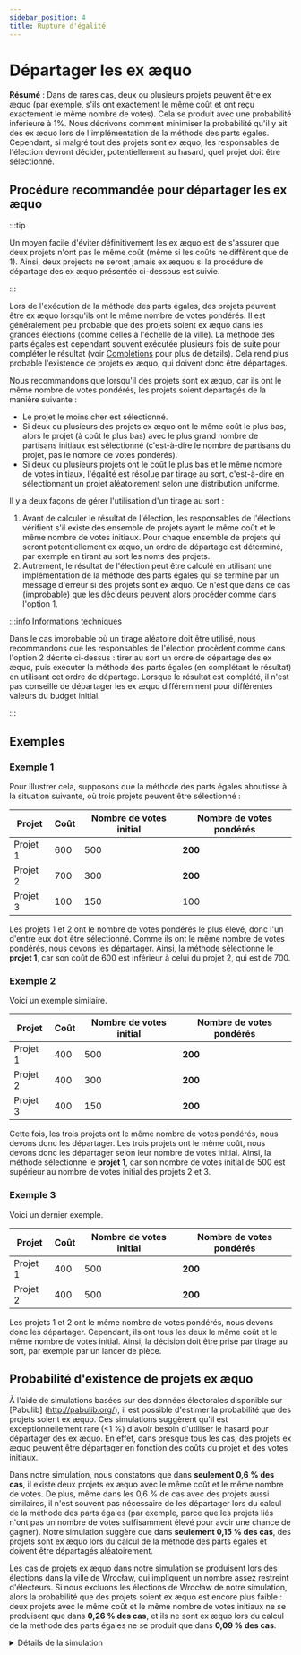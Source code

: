 ```yaml
---
sidebar_position: 4
title: Rupture d'égalité
---
```



# Départager les ex æquo

<div class="summary">
<b>Résumé</b> :
Dans de rares cas, deux ou plusieurs projets peuvent être ex æquo  (par exemple, s'ils ont exactement le même coût et
ont reçu exactement le même nombre de votes).
Cela se produit avec une probabilité inférieure à 1%.
Nous décrivons comment minimiser la probabilité qu'il y ait des ex æquo lors de l'implémentation de la méthode des parts égales.
Cependant, si malgré tout des projets sont ex æquo, les responsables de l'élection devront décider, potentiellement au
hasard, quel projet doit être sélectionné.
</div>

## Procédure recommandée pour départager les ex æquo

:::tip

Un moyen facile d'éviter définitivement les ex æquo est de s'assurer que deux projets n'ont pas le même coût (même si
les coûts ne diffèrent que de <Currency>1</Currency>).
Ainsi, deux projects ne seront jamais ex æquou si la procédure de départage des ex æquo présentée ci-dessous est suivie.

:::

Lors de l'exécution de la méthode des parts égales, des projets peuvent être ex æquo lorsqu'ils ont le même nombre de
votes pondérés.
Il est généralement peu probable que des projets soient ex æquo dans les grandes élections (comme celles à l'échelle de
la ville).
La méthode des parts égales est cependant souvent exécutée plusieurs fois de suite pour compléter le
résultat (voir [Complétions](completion) pour plus de détails).
Cela rend plus probable l'existence de projets ex æquo, qui doivent donc être départagés.

Nous recommandons que lorsqu'il des projets sont ex æquo, car ils ont le même nombre de votes pondérés,
les projets soient départagés de la manière suivante :
* Le projet le moins cher est sélectionné.
* Si deux ou plusieurs des projets ex æquo ont le même coût le plus bas, alors le projet (à coût le plus bas) avec le plus grand nombre de partisans initiaux est sélectionné (c'est-à-dire le nombre de partisans du projet, pas le nombre de votes pondérés).
* Si deux ou plusieurs projets ont le coût le plus bas et le même nombre de votes initiaux, l'égalité est résolue par tirage au sort, c'est-à-dire en sélectionnant un projet aléatoirement selon une distribution uniforme.

Il y a deux façons de gérer l'utilisation d'un tirage au sort :
1. Avant de calculer le résultat de l'élection, les responsables de l'élections vérifient s'il existe des ensemble de projets ayant le même coût et le même nombre de votes initiaux. Pour chaque ensemble de projets qui seront potentiellement ex æquo, un ordre de départage est déterminé, par exemple en tirant au sort les noms des projets.
2. Autrement, le résultat de l'élection peut être calculé en utilisant une implémentation de la méthode des parts égales qui se termine par un message d'erreur si des projets sont ex æquo. Ce n'est que dans ce cas (improbable) que les décideurs peuvent alors procéder comme dans l'option 1.

:::info Informations techniques

Dans le cas improbable où un tirage aléatoire doit être utilisé, nous recommandons que les responsables de l'élection
procèdent comme dans l'option 2 décrite ci-dessus : tirer au sort un ordre de départage des ex æquo, puis exécuter la
méthode des parts égales (en complétant le résultat) en utilisant cet ordre de départage.
Lorsque le résultat est complété, il n'est pas conseillé de départager les ex æquo différemment pour différentes
valeurs du budget initial.

:::

## Exemples

### Exemple 1
Pour illustrer cela, supposons que la méthode des parts égales aboutisse à la situation suivante, où trois projets
peuvent être sélectionné :

| Projet | Coût | Nombre de votes initial | Nombre de votes pondérés |
| --- | --- | --- | --- |
| Projet 1 | <Currency>600</Currency> | 500 | **200** |
| Projet 2 | <Currency>700</Currency> | 300 | **200** |
| Projet 3 | <Currency>100</Currency> | 150 | 100 |

Les projets 1 et 2 ont le nombre de votes pondérés le plus élevé, donc l'un d'entre eux doit être sélectionné.
Comme ils ont le même nombre de votes pondérés, nous devons les départager.
Ainsi, la méthode sélectionne le **projet 1**, car son coût de <Currency>600</Currency> est inférieur à celui du projet 2,
qui est de <Currency>700</Currency>.

### Exemple 2

Voici un exemple similaire.

| Projet | Coût | Nombre de votes initial | Nombre de votes pondérés |
| --- | --- | --- | --- |
| Projet 1 | <Currency>400</Currency> | 500 | **200** |
| Projet 2 | <Currency>400</Currency> | 300 | **200** |
| Projet 3 | <Currency>400</Currency> | 150 | **200** |

Cette fois, les trois projets ont le même nombre de votes pondérés, nous devons donc les départager.
Les trois projets ont le même coût, nous devons donc les départager selon leur nombre de votes initial.
Ainsi, la méthode sélectionne le **projet 1**, car son nombre de votes initial de 500 est supérieur au nombre de votes
initial des projets 2 et 3.

### Exemple 3

Voici un dernier exemple.

| Projet | Coût | Nombre de votes initial | Nombre de votes pondérés |
| --- | --- | --- | --- |
| Projet 1 | <Currency>400</Currency> | 500 | **200** |
| Projet 2 | <Currency>400</Currency> | 500 | **200** |

Les projets 1 et 2 ont le même nombre de votes pondérés, nous devons donc les départager.
Cependant, ils ont tous les deux le même coût et le même nombre de votes initial.
Ainsi, la décision doit être prise par tirage au sort, par exemple par un lancer de pièce.

## Probabilité d'existence de projets ex æquo

À l'aide de simulations basées sur des données électorales disponible sur [Pabulib] (http://pabulib.org/), il est possible
d'estimer la probabilité que des projets soient ex æquo.
Ces simulations suggèrent qu'il est exceptionnellement rare (<1 %) d'avoir besoin d'utiliser le hasard pour départager
des ex æquo.
En effet, dans presque tous les cas, des projets ex æquo peuvent être départager en fonction des coûts du projet et des votes initiaux.

Dans notre simulation, nous constatons que dans **seulement 0,6 % des cas**, il existe deux projets ex æquo avec le même
coût et le même nombre de votes.
De plus, même dans les 0,6 % de cas avec des projets aussi similaires, il n'est souvent pas nécessaire de les départager
lors du calcul de la méthode des parts égales (par exemple, parce que les projets liés n'ont pas un nombre de votes
suffisamment élevé pour avoir une chance de gagner).
Notre simulation suggère que dans **seulement 0,15 % des cas**, des projets sont ex æquo lors du calcul de la méthode
des parts égales et doivent être départagés aléatoirement.

Les cas de projets ex æquo dans notre simulation se produisent lors des élections dans la ville de Wrocław, qui
impliquent un nombre assez restreint d'électeurs.
Si nous excluons les élections de Wrocław de notre simulation, alors la probabilité que des projets soient ex æquo
est encore plus faible : deux projets avec le même coût et le même nombre de votes initiaux ne se produisent que dans
**0,26 % des cas**, et ils ne sont ex æquo lors du calcul de la méthode des parts égales ne se produit que dans **0,09 % des cas**.

<details>
<summary>Détails de la simulation</summary>

La simulation a été effectuée en janvier 2023 en utilisant des données électorales de Pabulib basées sur des élections
utilisant un vote d'approbation. Il y a 480 ensembles de données de ce type, provenant des villes polonaises de Gdansk,
Varsovie, Wrocław et Zabrze. Lorsque l'on exclut les élections de Wrocław, la simulation implique 383 ensembles de données.

Afin d'obtenir une estimation plus précise de la probabilité que des projets soient ex æquo, pour chaque ensemble de données,
nous avons exécuté la simulation 100 fois.
À chaque itération, nous avons échantillonné de manière aléatoire entre 30 % et 80 % des électeurs de l'ensemble de données
(obtenant ainsi de manière aléatoire une élection plus petite), puis vérifié si la plus petite élection contenait deux
projets avec le même coût et le même nombre de votes initiaux.
Pour les cas où une telle paire de projets a été trouvée, nous avons ensuite vérifié si la méthode des parts égales
(en [complétant le résultat](completion) de manière standard) rencontrerait une égalité lors du calcul du résultat de l'élection.

En ne considérant que les élections réelles et originales (sans échantillonner aléatoirement un sous-ensemble d'électeurs),
ne paire de projets avec le même coût et le même nombre de votes initiaux se produit dans 1,25 % des élections.
Les projets sont ex æquo lors du calcul de la méthode des parts égales dans 0,21 % des élections.
En excluant les élections de Wrocław, ces nombres sont de 0,5 % et 0,0 % respectivement.

Le code de la simulation est [disponible sur GitHub](https://gist.github.com/DominikPeters/2208ca4c7c1464bc1d3956829195f20a).
</details>